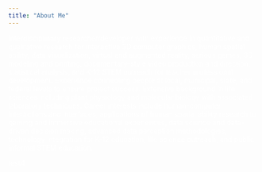 ```yaml
---
title: "About Me"
---
```

<head>
<style>
body {
    background-image: url("graphics/img/palms.jpg");
    color:#ffffff;
}

/*
.textbox{
  background:rgba(0,0,0,0.4);
  text-align:left;
}
.textbox p{
  padding:5px;
  text-align:left;
  font-size:14px;
  font-weight:normal;
  color:#ffffff;
}
*/

</style>
</head>

Interdisciplinary researcher/developer with experience in quantitative and qualitative research for interactive 3D computer graphics, human spatial ability, data        visualization, virtual and augmented reality, serious games, 3D modeling and printing, documentary-style video production and direction, statistical analysis, and       K-12 STEM outreach for teacher professional development. Experience connecting people at local, municipal, state, and federal levels to ensure project success.          Extensive background in life sciences including plant physiology and molecular biology with associated laboratory techniques. Career interests include human-computer    interactions and interfaces, applications of human spatial ability research to gaming and immersive educational experiences, data science and data-driven decision       making, advanced data perception methodologies, technology integration for K-12 education, life science outreach, and public informal STEM education.



test4


